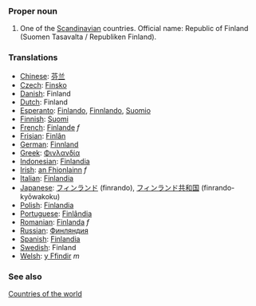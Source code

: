 ===Proper noun===

# One of the [[Scandinavian]] countries. Official name: Republic of Finland (Suomen Tasavalta / Republiken Finland).
===Translations===
*[[Chinese]]: [[芬兰]]
*[[Czech]]: [[Finsko]]
*[[Danish]]: Finland
*[[Dutch]]: Finland
*[[Esperanto]]: [[Finlando]], [[Finnlando]], [[Suomio]]
*[[Finnish]]: [[Suomi]]
*[[French]]: [[Finlande]] ''f''
*[[Frisian]]: [[Finlân]]
*[[German]]: [[Finnland]]
*[[Greek]]: [[Φινλανδία]]
*[[Indonesian]]: [[Finlandia]]
*[[Irish]]: [[an Fhionlainn]] ''f''
*[[Italian]]: [[Finlandia]]
*[[Japanese]]: [[フィンランド]] (finrando), [[フィンランド]][[共和国]] (finrando-kyōwakoku)
*[[Polish]]: [[Finlandia]]
*[[Portuguese]]: [[Finlândia]]
*[[Romanian]]: [[Finlanda]] ''f''
*[[Russian]]: [[Финляндия]]
*[[Spanish]]: [[Finlandia]]
*[[Swedish]]: Finland
*[[Welsh]]: [[y Ffindir]] ''m''

===See also===
[[Countries of the world]]